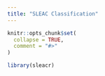 ```yaml
---
title: "SLEAC Classification"
---
```


```r
knitr::opts_chunk$set(
  collapse = TRUE,
  comment = "#>"
)
```

```r
library(sleacr)
```
